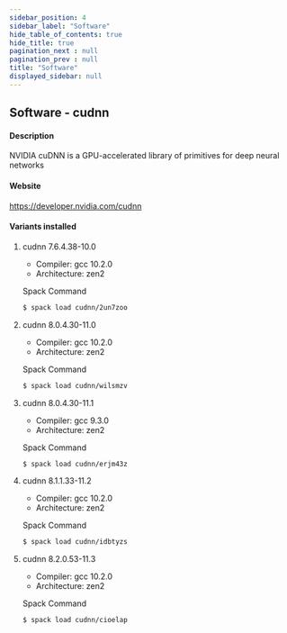 ```yaml
---
sidebar_position: 4
sidebar_label: "Software"
hide_table_of_contents: true
hide_title: true
pagination_next : null
pagination_prev : null
title: "Software"
displayed_sidebar: null
---
```


## Software - cudnn


#### Description
NVIDIA cuDNN is a GPU-accelerated library of primitives for deep neural networks

#### Website
https://developer.nvidia.com/cudnn

#### Variants installed

1. cudnn 7.6.4.38-10.0

    - Compiler: gcc 10.2.0
    - Architecture: zen2

    Spack Command
    ```bash
    $ spack load cudnn/2un7zoo
    ```

2. cudnn 8.0.4.30-11.0

    - Compiler: gcc 10.2.0
    - Architecture: zen2

    Spack Command
    ```bash
    $ spack load cudnn/wilsmzv
    ```

3. cudnn 8.0.4.30-11.1

    - Compiler: gcc 9.3.0
    - Architecture: zen2

    Spack Command
    ```bash
    $ spack load cudnn/erjm43z
    ```

4. cudnn 8.1.1.33-11.2

    - Compiler: gcc 10.2.0
    - Architecture: zen2

    Spack Command
    ```bash
    $ spack load cudnn/idbtyzs
    ```

5. cudnn 8.2.0.53-11.3

    - Compiler: gcc 10.2.0
    - Architecture: zen2

    Spack Command
    ```bash
    $ spack load cudnn/cioelap
    ```
